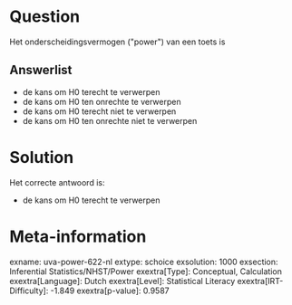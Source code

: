 Question
========

Het onderscheidingsvermogen (\"power\") van een toets is


Answerlist
----------

* de kans om H0 terecht te verwerpen
* de kans om H0 ten onrechte te verwerpen
* de kans om H0 terecht niet te verwerpen
* de kans om H0 ten onrechte niet te verwerpen

Solution
========

Het correcte antwoord is: 

* de kans om H0 terecht te verwerpen

Meta-information
================
exname: uva-power-622-nl
extype: schoice
exsolution: 1000
exsection: Inferential Statistics/NHST/Power
exextra[Type]: Conceptual, Calculation
exextra[Language]: Dutch
exextra[Level]: Statistical Literacy
exextra[IRT-Difficulty]: -1.849
exextra[p-value]: 0.9587
